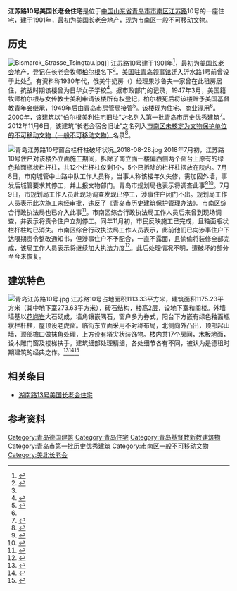 {{Infobox building
| building_name       = 江苏路10号美国长老会住宅
| image               = 青岛江苏路10号美国长老会住宅.jpg
| image_size          = 
| caption             = <small>江苏路10号，2015年1月</small>
| alternate_names     = 
| architectural_style = 
| location            = [[青岛市|青岛市]][[市南区|市南区]]
| address             = [[江苏路_(青岛)|江苏路]]10号
| current_tenants     = 
| start_date          = 1901年
| completion_date     = 
| renovation_date     = 
| demolition_date     = 
| destruction_date    = 
| cost                = 
| height              = 
| floor_count         = 
| floor_area          = 
| owner               = 
| architect           = 
| architecture_firm   = 
| developer           = 
| engineer            = 
}}
{{coord|36|3|51.3|N|120|19|18.5|E|type:landmark|display=title}}

'''江苏路10号美国长老会住宅'''是位于[[中国|中国]][[山东省|山东省]][[青岛市|青岛市]][[市南区|市南区]][[江苏路_(青岛)|江苏路]]10号的一座住宅，建于1901年，最初为美国长老会地产，现为市南区一般不可移动文物。

==历史==
[[File:Bismarck_Strasse_Tsingtau.jpg|thumb]]]]
江苏路10号建于1901年<ref Name=dao>{{cite book|author=袁宾久|title=《青岛老建筑之旅》|year=2019|publisher=中国海洋大学出版社|location=青岛|isbn=978-7-5670-2126-6}}</ref>，最初为[[美国长老会|美国长老会]]地产，登记在长老会牧师[[柏尔根|柏尔根]]名下<ref>{{cite web|url=https://www.tsingtau.org/kataster-karten-tsingtau-1914/katasterkarte-hafenviertel-1-1-1914/|title=Katasterkarte Hafenstadtviertel|date=1914-07-01|author=Kaiserliches Landamt|publisher=|access-date=2020-05-03|archive-url=https://web.archive.org/web/20180622032850/https://www.tsingtau.org/kataster-karten-tsingtau-1914/katasterkarte-hafenviertel-1-1-1914/|archive-date=2018-06-22|dead-url=no}}</ref>。[[美国驻青岛总领事馆|美国驻青岛领事馆]]迁入沂水路1号前曾设于此处<ref Name=dao/>。有资料称1930年代，俄美牛奶房（{{lang|en|Russian American Milk Farm, Inc.}}）经理果沙鲁夫一家曾在此租房居住，抗战时期该楼曾为日华女子学校<ref Name=lao>{{cite book|title=《青岛老楼故事》|author=鲁海|publisher=青岛出版社|year=2016|isbn=978-7-5552-1806-7|location=青岛}}</ref>。据市政部门的记录，1947年3月，美国籍牧师柏尔根与女传教士美利申请该楼所有权登记，柏尔根死后将该楼赠予美国基督教青年会继承，1949年后由青岛市房管局接管<ref Name=sd>{{cite web|url=http://sdlsyxjz.com/ShowProinfo.aspx?pid=161&type=%E9%9D%92%E5%B2%9B%E5%B8%82&cityid=17|title=伯尔根美利住宅旧址|date=|author=|website=山东省历史优秀建筑网|publisher=}}</ref>。该楼现为住宅、商业混用<ref Name=sd/>。2000年，该建筑以“伯尔根美利住宅旧址”之名列入第一批[[青岛市历史优秀建筑|青岛市历史优秀建筑]]<ref>{{cite web|url=http://www.qingdao.gov.cn/n172/n3776152/n3776203/n3779237/n3779247/100020071027616743.html|title=关于公布青岛市第二批历史优秀建筑的通知|date=2006-05-20|author=青岛市规划局 青岛市文化局|publisher=青岛政务网|access-date=2018-06-20|archive-url=https://web.archive.org/web/20180707172326/http://www.qingdao.gov.cn/n172/n3776152/n3776203/n3779237/n3779247/100020071027616743.html|archive-date=2018-07-07|dead-url=yes}}</ref>。2012年11月6日，该建筑“长老会宿舍旧址”之名列入[[市南区一般不可移动文物|市南区未核定为文物保护单位的不可移动文物（一般不可移动文物）]]名录<ref>{{cite web|url=http://www.qdsn.gov.cn/n16/n1175/n9964611/n9964815/n9964817/n9965830/190703094438230704.html|title=市南区未核定为文物保护单位的不可移动文物（一般不可移动文物）名录|date=2019-07-03|author=市南区文化和旅游局|website=青岛市市南区政务网|publisher=|accessdate=2020-03-07|archive-date=2020-07-02|archive-url=https://web.archive.org/web/20200702152435/http://www.qdsn.gov.cn/n16/n1175/n9964611/n9964815/n9964817/n9965830/190703094438230704.html|dead-url=no}}</ref>。

[[File:青岛江苏路10号窗台栏杆柱破坏状况_2018-08-28.jpg|thumb]]
2018年7月初，江苏路10号住户对该楼外立面施工期间，拆除了南立面一楼偏西侧两个窗台上原有的绿色釉面瓶状栏杆柱，共12个栏杆柱仅剩1个，5个已拆除的栏杆柱摆放在院内。7月8日，市南城管中山路中队工作人员称，当事人称该楼年久失修，需加固外墙，事发后城管要求其停工，并上报文物部门。青岛市规划局也表示将调查此事<ref>{{cite web|url=http://news.qingdaonews.com/qingdao/2018-07/09/content_20175007.htm|title=网传江苏路10号历史建筑遭破坏？来看记者现场探访|date=2018-07-09|author=青岛电视台今日|publisher=青岛新闻网|access-date=2020-10-11|archive-date=2020-10-13|archive-url=https://web.archive.org/web/20201013202342/http://news.qingdaonews.com/qingdao/2018-07/09/content_20175007.htm|dead-url=no}}</ref><ref>{{cite web|url=http://lanmu.qtv.com.cn/system/2018/07/08/015010549.shtml|title=江苏路10号百年老楼釉质立柱被拆，谁干的？|date=2018-07-08|author=[[青岛电视台|青岛电视台]]今日|website=青岛网络广播电视台}}</ref>。7月9日，市规划局工作人员赴现场调查发现已停工，涉事住户闭门不出。规划局工作人员表示此次施工未经审批，违反了《青岛市历史建筑保护管理办法》。市南区综合行政执法局也已介入此事<ref>{{cite web|url=http://lanmu.qtv.com.cn/system/2018/07/09/015012385.shtml|title=江苏路10号百年老楼遭破坏 11根绿色釉质立柱被拆|date=2018-07-09|author=青岛电视台今日|website=青岛网络广播电视台}}</ref>。市南区综合行政执法局工作人员后来曾到现场调查，并表示将责令住户立刻停工。同年11月初，市民反映施工已完成，且釉面瓶状栏杆柱均已消失。市南区综合行政执法局工作人员表示，此前他们已向涉事住户下达限期责令整改通知书，但涉事住户不予配合，一直不露面，且偷偷将装修全部完成，该局工作人员表示将继续加大执法力度<ref>{{cite web|url=http://news.qingdaonews.com/wap/2018-11/09/content_20239386.htm|title=江苏路10号百年老楼遭破坏 绿色釉质立柱被拆|date=2018-11-09|author=青岛网络广播电视台|website=青岛新闻网|access-date=2020-10-11|archive-date=2020-10-14|archive-url=https://web.archive.org/web/20201014181340/http://news.qingdaonews.com/wap/2018-11/09/content_20239386.htm|dead-url=no}}</ref>。此后处理情况不明，遭破坏的部分至今未恢复。

==建筑特色==
[[File:青岛江苏路10号.jpg|thumb]]
江苏路10号占地面积1113.33平方米，建筑面积1175.23平方米（其中地下室273.63平方米），砖石结构，楼高2层，设地下室和阁楼。外墙墙基以[[花岗岩|花岗岩]]大石砌成，墙角镶嵌隅石，窗户多为券式，阳台下方嵌有绿色釉面瓶状栏杆柱，屋顶设老虎窗。临街东立面采用不对称布局，北侧向外凸出，顶部起山墙，顶部檐口做抹角处理，上方设有塔尖状装饰物。楼内共17个房间，木板地面，设木雕门窗及楼梯扶手。建筑细部处理精细，各处细节各有不同，被认为是德租时期建筑的经典之作。<ref Name=you>{{cite book|editor1=青岛市史志办公室|editor2=青岛市建设委员会|title=《青岛优秀建筑志》|year=2006|publisher=[[青岛出版社|青岛出版社]]|location=青岛|isbn=9787543625044}}</ref><ref Name=wen>{{cite book|editor1=青岛市文物局|editor2=青岛市史志办公室|title=《青岛文物志》|year=2004|publisher=中国出版社|location=北京|isbn=988-97146-6-1|ignore-isbn-error=true}}</ref><ref Name=li>{{Cite book|title=《青岛历史建筑（1891-1949）》|author=徐飞鹏|publisher=青岛出版社|year=2006|isbn=7-5436-3519-4|location=青岛}}</ref>

==相关条目==
*[[湖南路13号美国长老会住宅|湖南路13号美国长老会住宅]]

== 参考资料 ==
{{reflist}}

{{青岛德国建筑}}
[[Category:青岛德国建筑|Category:青岛德国建筑]]
[[Category:青岛住宅|Category:青岛住宅]]
[[Category:青岛基督教新教建筑物|Category:青岛基督教新教建筑物]]
[[Category:青岛市第一批历史优秀建筑|Category:青岛市第一批历史优秀建筑]]
[[Category:市南区一般不可移动文物|Category:市南区一般不可移动文物]]
[[Category:美北长老会|Category:美北长老会]]
